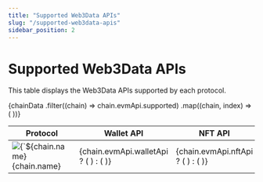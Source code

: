 ```yaml
---
title: "Supported Web3Data APIs"
slug: "/supported-web3data-apis"
sidebar_position: 2
---
```



# Supported Web3Data APIs

This table displays the Web3Data APIs supported by each protocol.

<table
  style={{
    width: "100%",
    borderCollapse: "collapse",
    marginTop: "20px",
    border: "1px solid #ddd",
  }}
>
  <thead>
    <tr>
      <th
        style={{
          padding: "12px 10px",
          textAlign: "left",
          border: "1px solid #ddd",
          backgroundColor: "#f9f9f9",
        }}
      >
        Protocol
      </th>
      <th
        style={{
          padding: "12px 10px",
          textAlign: "center",
          border: "1px solid #ddd",
          backgroundColor: "#f9f9f9",
        }}
      >
        Wallet API
      </th>
      <th
        style={{
          padding: "12px 10px",
          textAlign: "center",
          border: "1px solid #ddd",
          backgroundColor: "#f9f9f9",
        }}
      >
        NFT API
      </th>
      <th
        style={{
          padding: "12px 10px",
          textAlign: "center",
          border: "1px solid #ddd",
          backgroundColor: "#f9f9f9",
        }}
      >
        Token API
      </th>
      <th
        style={{
          padding: "12px 10px",
          textAlign: "center",
          border: "1px solid #ddd",
          backgroundColor: "#f9f9f9",
        }}
      >
        DeFi API
      </th>
      <th
        style={{
          padding: "12px 10px",
          textAlign: "center",
          border: "1px solid #ddd",
          backgroundColor: "#f9f9f9",
        }}
      >
        Entity API
      </th>
      <th
        style={{
          padding: "12px 10px",
          textAlign: "center",
          border: "1px solid #ddd",
          backgroundColor: "#f9f9f9",
        }}
      >
        Price API
      </th>
      <th
        style={{
          padding: "12px 10px",
          textAlign: "center",
          border: "1px solid #ddd",
          backgroundColor: "#f9f9f9",
        }}
      >
        Blockchain API
      </th>
    </tr>
  </thead>
  <tbody>
    {chainData
      .filter((chain) => chain.evmApi.supported)
      .map((chain, index) => (
        <tr key={index} style={{ borderBottom: "1px solid #ddd" }}>
          <td
            style={{
              padding: "10px",
              border: "1px solid #ddd",
              verticalAlign: "middle",
            }}
          >
            <div style={{ display: "flex", alignItems: "center" }}>
              <img
                src={chain.logo}
                alt={`${chain.name} logo`}
                style={{ width: "20px", height: "20px", marginRight: "8px" }}
              />
              {chain.name}
            </div>
          </td>
          <td
            style={{
              textAlign: "center",
              padding: "10px",
              border: "1px solid #ddd",
              verticalAlign: "middle",
            }}
          >
            {chain.evmApi.walletApi ? (
              <SupportedIcon />
            ) : (
              <UnsupportedIcon reason="Wallet API not supported" />
            )}
          </td>
          <td
            style={{
              textAlign: "center",
              padding: "10px",
              border: "1px solid #ddd",
              verticalAlign: "middle",
            }}
          >
            {chain.evmApi.nftApi ? (
              <SupportedIcon />
            ) : (
              <UnsupportedIcon reason="NFT API not supported" />
            )}
          </td>
          <td
            style={{
              textAlign: "center",
              padding: "10px",
              border: "1px solid #ddd",
              verticalAlign: "middle",
            }}
          >
            {chain.evmApi.tokenApi ? (
              <SupportedIcon />
            ) : (
              <UnsupportedIcon reason="Token API not supported" />
            )}
          </td>
          <td
            style={{
              textAlign: "center",
              padding: "10px",
              border: "1px solid #ddd",
              verticalAlign: "middle",
            }}
          >
            {chain.evmApi.defiApi ? (
              <SupportedIcon />
            ) : (
              <UnsupportedIcon reason="DeFi API not supported" />
            )}
          </td>
          <td
            style={{
              textAlign: "center",
              padding: "10px",
              border: "1px solid #ddd",
              verticalAlign: "middle",
            }}
          >
            {chain.evmApi.entityApi ? (
              <SupportedIcon />
            ) : (
              <UnsupportedIcon reason="Entity API not supported" />
            )}
          </td>
          <td
            style={{
              textAlign: "center",
              padding: "10px",
              border: "1px solid #ddd",
              verticalAlign: "middle",
            }}
          >
            {chain.evmApi.priceApi ? (
              <SupportedIcon />
            ) : (
              <UnsupportedIcon reason="Price API not supported" />
            )}
          </td>
          <td
            style={{
              textAlign: "center",
              padding: "10px",
              border: "1px solid #ddd",
              verticalAlign: "middle",
            }}
          >
            {chain.evmApi.blockchainApi ? (
              <SupportedIcon />
            ) : (
              <UnsupportedIcon reason="Blockchain API not supported" />
            )}
          </td>
        </tr>
      ))}
  </tbody>
</table>
